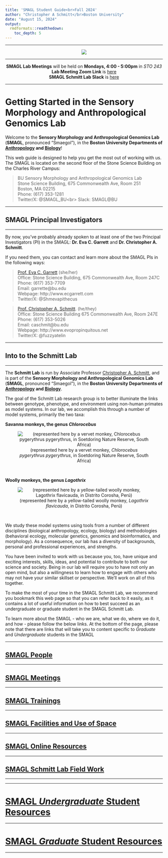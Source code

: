 ```yaml
---
title: 'SMAGL Student Guide<br>Fall 2024'
author: "Christopher A Schmitt</br>Boston University"
date: "August 15, 2024"
output: 
  rmdformats::readthedown:
    toc_depth: 5
---
```


***
<center>
![](img/bu_smagl.png)
</center>

***
<center>
**SMAGL Lab Meetings** will be held on **Mondays, 4:00 - 5:00pm** in *STO 243*<br>**Lab Meeting Zoom Link** is [here](https://bostonu.zoom.us/j/365502724?pwd=Zm1SSjgxMlA1SmYrWDRnbnhIamFwdz09)<br>**SMAGL Schmitt Lab Slack** is [here](https://schmitt-smgal-bu.slack.com/)<br>
</center>
***

# Getting Started in the Sensory Morphology and Anthropological Genomics Lab

Welcome to the **Sensory Morphology and Anthropological Genomics Lab** (**SMAGL**, pronounced “Smaegol”), in the **Boston University Departments of [Anthropology](https://www.bu.edu/anthrop/) and [Biology](https://www.bu.edu/biology/)**! 

This web guide is designed to help you get the most out of working with us. The SMAGL is located on the second floor of the Stone Science Building on the Charles River Campus:

>BU Sensory Morphology and Anthropological Genomics Lab<br>
>Stone Science Building, 675 Commonwealth Ave, Room 251<br>
>Boston, MA 02215<br>
>Phone: (617) 353-1281<br>
>Twitter/X: @SMAGL_BU<br>
>Slack: SMAGL@BU<br>

***

## SMAGL Principal Investigators

***

By now, you’ve probably already spoken to at least one of the two Principal Investigators (PI) in the SMAGL: **Dr. Eva C. Garrett** and **Dr. Christopher A. Schmitt**.

If you need them, you can contact and learn more about the SMAGL PIs in the following ways:

>[Prof. Eva C. Garrett](https://www.bu.edu/anthrop/profile/eva-garrett/) (she/her)<br>
>    Office: Stone Science Building, 675 Commonwealth Ave, Room 247C<br>
>    Phone: (617) 353-7709<br>
>    Email: garrette@bu.edu<br>
>    Webpage: http://www.ecgarrett.com<br>
>    Twitter/X: @Shmevapithecus <br>


>[Prof. Christopher A. Schmitt](https://www.bu.edu/anthrop/profile/christopher-schmitt/). (he/they)<br>
    Office: Stone Science Building 675 Commonwealth Ave, Room 247E<br>
    Phone: (617) 353-5026<br>
    Email: caschmit@bu.edu<br>
    Webpage: http://www.evopropinquitous.net<br>
    Twitter/X: @fuzzyatelin <br>

***

## Into to the **Schmitt Lab**

***

The **Schmitt Lab** is run by Associate Professor [Christopher A. Schmitt](http://www.evopropinquitous.net), and is part of the **Sensory Morphology and Anthropological Genomics Lab** (**SMAGL**, pronounced “Smaegol”), in the **Boston University Departments of [Anthropology](https://www.bu.edu/anthrop/) and [Biology](https://www.bu.edu/biology/)**. 

The goal of the Schmitt Lab research group is to better illuminate the links between genotype, phenotype, and environment using non-human primates as model systems. In our lab, we accomplish this through a number of model systems, primarily the two taxa:

**Savanna monkeys, the genus *Chlorocebus* **

<center>
![(represented here by a vervet monkey, *Chlorocebus pygerythrus pygerythrus*, in Soetdoring Nature Reserve, South Africa)](img/vervet.png)
</center>

<br>

**Woolly monkeys, the genus *Lagothrix* **

<center>
![(represented here by a yellow-tailed woolly monkey, *Lagothrix flavicauda*, in Distrito Corosha, Perú)](img/ytwm.png)
</center>
<br>

We study these model systems using tools from a number of different disciplines (biological anthropology, ecology, biology) and methodologies (behavioral ecology, molecular genetics, genomics and bioinformatics, and morphology). As a consequence, our lab has a diversity of backgrounds, personal and professional experiences, and strengths. 

You have been invited to work with us because you, too, have unique and exciting interests, skills, ideas, and potential to contribute to both our science and society. Being in our lab will require you to have not only an open mind, but also a willingness to learn how to engage with others who may not have your similar skillset or perspective. We'll work on all of this together.

To make the most of your time in the SMAGL Schmitt Lab, we recommend you bookmark this web page so that you can refer back to it easily, as it contains a lot of useful information on how to best succeed as an undergraduate or graduate student in the SMAGL Schmitt Lab.

To learn more about the SMAGL - who we are, what we do, where we do it, and how - please follow the below links. At the bottom of the page, please note that there are links that will take you to content specific to *Graduate* and *Undergraduate* students in the SMAGL

***

## [SMAGL People](https://fuzzyatelin.github.io/smagl_student_guide/smagl_people.html)

***

## [SMAGL Meetings](https://fuzzyatelin.github.io/smagl_student_guide/smagl_meetings.html)

***

## [SMAGL Trainings](https://fuzzyatelin.github.io/smagl_student_guide/smagl_trainings.html)

***

## [SMAGL Facilities and Use of Space](https://fuzzyatelin.github.io/smagl_student_guide/smagl_facilities.html)

***

## [SMAGL Online Resources](https://fuzzyatelin.github.io/smagl_student_guide/smagl_online.html)

***

## [SMAGL Schmitt Lab Field Work](https://fuzzyatelin.github.io/smagl_student_guide/smagl_fieldwork.html)

***



***
# [**SMAGL *Undergraduate* Student Resources**](https://fuzzyatelin.github.io/smagl_student_guide/smagl_ugrad.html)
***
# [**SMAGL *Graduate* Student Resources**](https://fuzzyatelin.github.io/smagl_student_guide/smagl_grad.html)
***